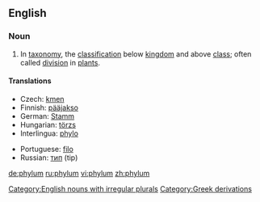 ==English==

===Noun===
{{en-noun|phyl|a|pl2=phylums}}

# {{taxonomy}} In [[taxonomy]], the [[classification]] below [[kingdom]] and above [[class]]; often called [[division]] in [[plant]]s.

====Translations====
{{top}}
*Czech: [[kmen]] {{m}}
*Finnish: [[pääjakso]]
*German: [[Stamm]] {{m}}
*Hungarian: [[törzs]]
*Interlingua: [[phylo]]
{{mid}}
*Portuguese: [[filo]] {{m}}
*Russian: [[тип]] (tip) {{m}}
{{bottom}}

[[Category:English nouns with irregular plurals]]
[[Category:Greek derivations]]

[[de:phylum]]
[[ru:phylum]]
[[vi:phylum]]
[[zh:phylum]]